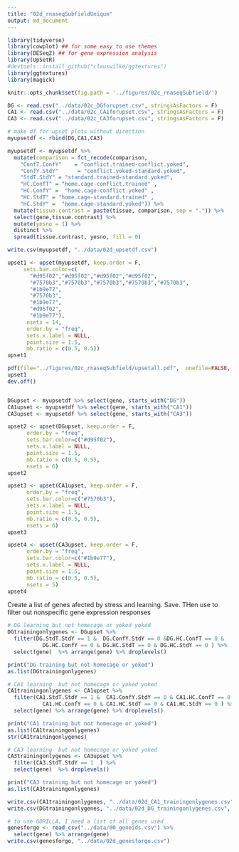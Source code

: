 ```yaml
---
title: "02d_rnaseqSubfieldUnique"
output: md_document
---
```


```r
library(tidyverse)
library(cowplot) ## for some easy to use themes
library(DESeq2) ## for gene expression analysis
library(UpSetR)
#devtools::install_github("clauswilke/ggtextures")
library(ggtextures)
library(magick)

knitr::opts_chunk$set(fig.path = '../figures/02c_rnaseqSubfield/')
```


```r
DG <- read.csv("../data/02c_DGforupset.csv", stringsAsFactors = F)  
CA1 <- read.csv("../data/02c_CA1forupset.csv", stringsAsFactors = F)  
CA3 <- read.csv("../data/02c_CA3forupset.csv", stringsAsFactors = F) 

# make df for upset plots without direction
myupsetdf <- rbind(DG,CA1,CA3)

myupsetdf <- myupsetdf %>%
  mutate(comparison = fct_recode(comparison,
    "ConfT.ConfY"    = "conflict.trained-conflict.yoked",
    "ConfY.StdY"      = "conflict.yoked-standard.yoked",
    "StdT.StdY" = "standard.trained-standard.yoked",
    "HC.ConfT" = "home.cage-conflict.trained" ,
    "HC.ConfY" =  "home.cage-conflict.yoked" ,
    "HC.StdT" = "home.cage-standard.trained" ,
    "HC.StdY" =  "home.cage-standard.yoked")) %>%
  mutate(tissue.contrast = paste(tissue, comparison, sep = ".")) %>%
  select(gene,tissue.contrast) %>%
  mutate(yesno = 1) %>%
  distinct %>%
  spread(tissue.contrast, yesno, fill = 0)

write.csv(myupsetdf, "../data/02d_upsetdf.csv")
```

```r
upset1 <- upset(myupsetdf, keep.order = F,
     sets.bar.color=c(
       "#d95f02","#d95f02","#d95f02","#d95f02",
       "#7570b3","#7570b3","#7570b3","#7570b3","#7570b3",
       "#1b9e77",
       "#7570b3",
       "#1b9e77",
       "#d95f02",
       "#1b9e77"),
      nsets = 14,
      order.by = "freq",
      sets.x.label = NULL,
      point.size = 1.5, 
      mb.ratio = c(0.5, 0.5))
upset1

pdf(file="../figures/02c_rnaseqSubfield/upsetall.pdf",  onefile=FALSE, width=6.69, height=5.1) # or other device
upset1
dev.off()


DGupset <- myupsetdf %>% select(gene, starts_with("DG")) 
CA1upset <- myupsetdf %>% select(gene, starts_with("CA1")) 
CA3upset <- myupsetdf %>% select(gene, starts_with("CA3")) 

upset2 <- upset(DGupset, keep.order = F,
      order.by = "freq",
      sets.bar.color=c("#d95f02"),
      sets.x.label = NULL,
      point.size = 1.5, 
      mb.ratio = c(0.5, 0.5),
      nsets = 6)
upset2

upset3 <- upset(CA1upset, keep.order = F,
      order.by = "freq",
      sets.bar.color=c("#7570b3"),
      sets.x.label = NULL,
      point.size = 1.5, 
      mb.ratio = c(0.5, 0.5),
      nsets = 6)
upset3

upset4 <- upset(CA3upset, keep.order = F,
      order.by = "freq",
      sets.bar.color=c("#1b9e77"),
      sets.x.label = NULL,
      point.size = 1.5, 
      mb.ratio = c(0.5, 0.5),
      nsets = 5)
upset4
```

Create a list of genes afected by stress and learning. Save. THen use to filter out nonspecific gene expression responses

```r
# DG learning but not homecage or yoked yoked
DGtrainingonlygenes <- DGupset %>% 
  filter(DG.StdT.StdY == 1 &  DG.ConfY.StdY == 0 &DG.HC.ConfT == 0 & 
           DG.HC.ConfY == 0 & DG.HC.StdT == 0 & DG.HC.StdY == 0 ) %>% 
  select(gene)  %>% arrange(gene) %>% droplevels()

print("DG training but not homecage or yoked")
as.list(DGtrainingonlygenes)

# CA1 learning  but not homecage or yoked yoked
CA1trainingonlygenes <- CA1upset %>% 
  filter(CA1.StdT.StdY == 1 &  CA1.ConfY.StdY == 0 & CA1.HC.ConfT == 0 & 
           CA1.HC.ConfY == 0 & CA1.HC.StdT == 0 & CA1.HC.StdY == 0 ) %>% 
  select(gene) %>% arrange(gene) %>% droplevels()

print("CA1 training but not homecage or yoked")
as.list(CA1trainingonlygenes)
str(CA1trainingonlygenes)

# CA3 learning  but not homecage or yoked yoked
CA3trainingonlygenes <- CA3upset %>% 
  filter(CA3.StdT.StdY == 1  ) %>% 
  select(gene)  %>% droplevels()

print("CA3 training but not homecage or yoked")
as.list(CA3trainingonlygenes)

write.csv(CA1trainingonlygenes, "../data/02d_CA1_trainingonlygenes.csv", row.names = F)
write.csv(DGtrainingonlygenes, "../data/02d_DG_trainingonlygenes.csv", row.names = F)
```

```r
# to use GORILLA, I need a list of all genes used
genesforgo <- read_csv("../data/00_geneids.csv") %>% 
  select(gene) %>% arrange(gene)
write.csv(genesforgo, "../data/02d_genesforgo.csv")
```
